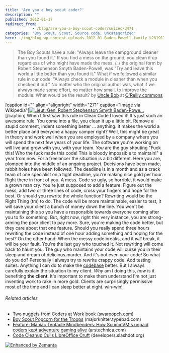 ```yaml
---
title: 'Are you a boy scout coder?'
description: ""
published: 2012-01-17
redirect_from: 
            - /blog/are-you-a-boy-scout-coder/swizec/3471
categories: "Boy Scout, Scout, Source code, Uncategorized"
hero: ./img/blog-wp-content-uploads-2012-01-Baden-Powell_family_%281917%29.jpg
---
```

> The Boy Scouts have a rule: &quot;Always leave the campground cleaner than you found it.&quot; If you find a mess on the ground, you clean it up regardless of who might have made the mess. /../ the original form by Robert Stephenson Smyth Baden-Powell, was &quot;Try and leave this world a little better than you found it.&quot; What if we followed a similar rule in our code: &quot;Always check a module in cleaner than when you checked it out.&quot; No matter who the original author was, what if we always made some effort, no matter how small, to improve the module. What would be the result? by [Uncle Bob](http://programmer.97things.oreilly.com/wiki/index.php/Uncle_Bob "Uncle Bob") at [O&#x27;Reilly commons](http://programmer.97things.oreilly.com/wiki/index.php/The_Boy_Scout_Rule)

\[caption id=&quot;&quot; align=&quot;alignright&quot; width=&quot;271&quot; caption=&quot;Image via Wikipedia&quot;][![Lieut. Gen. Robert Stephenson Smyth Baden-Powe...](./img/blog-wp-content-uploads-2012-01-Baden-Powell_family_%281917%29.jpg "Lieut. Gen. Robert Stephenson Smyth Baden-Powe...")](http://commons.wikipedia.org/wiki/File:Baden-Powell_family_%281917%29.jpg)\[/caption] When I first saw this rule in Clean Code I loved it! It&#x27;s just such an awesome rule. You come into a file, you clean it up a little bit. Remove a stupid comment, indent something better ... anything. It makes the world a better place and everyone a happy camper right? Well, this might be great in theory and work well when you are employed by a company where you will spend the next few years of your life. The software you&#x27;re working on will live and grow with you, with your team. _You_ are the guy shouting &quot;Fuck this! Who the fuck made this code! This is bloody impossible to maintain!&quot; a year from now. For a freelancer the situation is a bit different. Here you are, plomped into the middle of an ongoing project. Decisions have been made, rabbit holes have been followed. The deadline is in a month and as a crack team of one specialist on a tight deadline, you&#x27;re making nice gold per hour. Right there in front of you. A mess. Code so ugly, so horrible, it would make a grown man cry. You&#x27;re just supposed to add a feature. Figure out the mess, add two or three lines of code, cross your fingers and hope for the best. Or should you rewrite the whole function? Rewriting would be the Right Thing (tm) to do. The code will be more maintainable, easier to test, it will save your client a bunch of money down the line. You won&#x27;t be maintaining this so you have a responsible towards everyone coming after you to fix something. But, right now, right this very instance, you are strong-arming the poor client to pay more. Sure, you&#x27;re making the code better, but they care about that one feature. Should you really spend three hours rewriting the code instead of one hour adding something and hoping for the best? On the other hand: When the messy code breaks, and it _will_ break, it will be your fault. You&#x27;re the last guy who touched it. Not rewriting will come back to haunt you. The guy who maintains your code will curse you in their sleep and dream of delicious murder. And it&#x27;s not even your code! So what do you do? Personally I always try to rewrite crappy code. Add testing suites. Anything I can do to make the [codebase](http://en.wikipedia.org/wiki/Codebase "Codebase") better. But I always carefully explain the situation to my client. _Why_ am I doing this, _how_ is it benefiting **the client**. It&#x27;s important to make them understand I&#x27;m not just inventing work to rake in more gold. Clients are surprisingly permissive most of the time and I can sleep better at night. win-win!

###### Related articles

- [Two nuggets from Coders at Work book](http://www.swaroopch.com/blog/coders-at-work/) (swaroopch.com)
- [Boy Scout Popcorn for the Troops](http://majorknitter.typepad.com/major_knitter/2012/01/boy-scout-popcorn-for-the-troops.html) (majorknitter.typepad.com)
- [Feature: Maniac Tentacle Mindbenders: How ScummVM&#x27;s unpaid coders kept adventure gaming alive](http://arstechnica.com/gaming/news/2012/01/maniac-tentacle-mindbenders-of-atlantis-how-scummvm-kept-adventure-gaming-alive.ars) (arstechnica.com)
- [Code Cleanup Culls LibreOffice Cruft](http://developers.slashdot.org/story/12/01/14/008236/code-cleanup-culls-libreoffice-cruft) (developers.slashdot.org)

[![Enhanced by Zemanta](http://img.zemanta.com/zemified_e.png?x-id=cd0845b8-94e0-47d9-ae15-be9f3afa1482)](http://www.zemanta.com/ "Enhanced by Zemanta")

